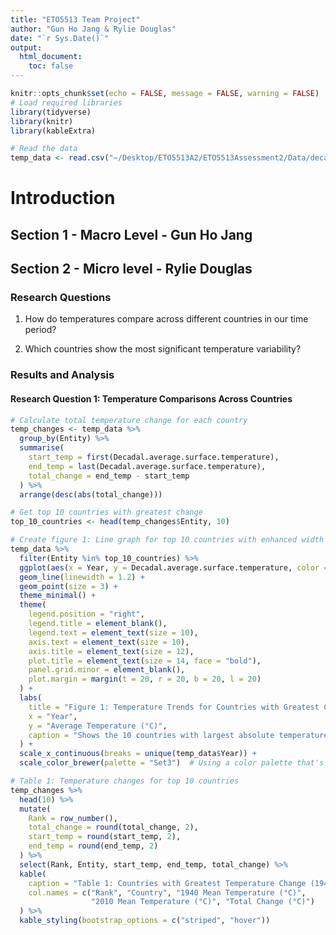 ```yaml
---
title: "ETO5513 Team Project"
author: "Gun Ho Jang & Rylie Douglas"
date: "`r Sys.Date()`"
output: 
  html_document:
    toc: false
---
```


```r
knitr::opts_chunk$set(echo = FALSE, message = FALSE, warning = FALSE)
# Load required libraries
library(tidyverse)
library(knitr)
library(kableExtra)
```

```r
# Read the data
temp_data <- read.csv("~/Desktop/ETO5513A2/ETO5513Assessment2/Data/decadal-average-surface-temperature.csv")
```
# Introduction


## Section 1 - Macro Level - Gun Ho Jang


## Section 2 - Micro level - Rylie Douglas
### Research Questions
1. How do temperatures compare across different countries in our time period?

2. Which countries show the most significant temperature variability?

### Results and Analysis

#### Research Question 1: Temperature Comparisons Across Countries

```r
# Calculate total temperature change for each country
temp_changes <- temp_data %>%
  group_by(Entity) %>%
  summarise(
    start_temp = first(Decadal.average.surface.temperature),
    end_temp = last(Decadal.average.surface.temperature),
    total_change = end_temp - start_temp
  ) %>%
  arrange(desc(abs(total_change)))

# Get top 10 countries with greatest change
top_10_countries <- head(temp_changes$Entity, 10)

# Create figure 1: Line graph for top 10 countries with enhanced width
temp_data %>%
  filter(Entity %in% top_10_countries) %>%
  ggplot(aes(x = Year, y = Decadal.average.surface.temperature, color = Entity)) +
  geom_line(linewidth = 1.2) +
  geom_point(size = 3) +
  theme_minimal() +
  theme(
    legend.position = "right",
    legend.title = element_blank(),
    legend.text = element_text(size = 10),
    axis.text = element_text(size = 10),
    axis.title = element_text(size = 12),
    plot.title = element_text(size = 14, face = "bold"),
    panel.grid.minor = element_blank(),
    plot.margin = margin(t = 20, r = 20, b = 20, l = 20)
  ) +
  labs(
    title = "Figure 1: Temperature Trends for Countries with Greatest Change (1940-2010)",
    x = "Year",
    y = "Average Temperature (°C)",
    caption = "Shows the 10 countries with largest absolute temperature change"
  ) +
  scale_x_continuous(breaks = unique(temp_data$Year)) +
  scale_color_brewer(palette = "Set3")  # Using a color palette that's easier to distinguish
```

```r
# Table 1: Temperature changes for top 10 countries
temp_changes %>%
  head(10) %>%
  mutate(
    Rank = row_number(),
    total_change = round(total_change, 2),
    start_temp = round(start_temp, 2),
    end_temp = round(end_temp, 2)
  ) %>%
  select(Rank, Entity, start_temp, end_temp, total_change) %>%
  kable(
    caption = "Table 1: Countries with Greatest Temperature Change (1940-2010)",
    col.names = c("Rank", "Country", "1940 Mean Temperature (°C)", 
                  "2010 Mean Temperature (°C)", "Total Change (°C)")
  ) %>%
  kable_styling(bootstrap_options = c("striped", "hover"))
```